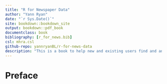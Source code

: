 ```yaml
--- 
title: "R for Newspaper Data"
author: "Yann Ryan"
date: "`r Sys.Date()`"
site: bookdown::bookdown_site
output: bookdown::pdf_book
documentclass: book
bibliography: [r_for_news.bib]
csl: mhra.csl
github-repo: yannryanBL/r-for-news-data
description: "This is a book to help new and existing users find and analyse historical newspaper data, using the programming language R-Studio."
---
```


# Preface